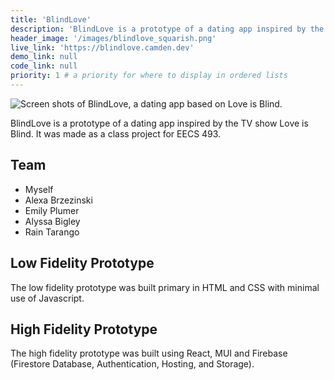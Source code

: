 ```yaml
---
title: 'BlindLove'
description: 'BlindLove is a prototype of a dating app inspired by the TV show Love is Blind. It was made as a class project for EECS 493. '
header_image: '/images/blindlove_squarish.png'
live_link: 'https://blindlove.camden.dev'
demo_link: null 
code_link: null
priority: 1 # a priority for where to display in ordered lists
---
```


<Image src="/images/blindlove_banner.png" layout="intrinsic" alt="Screen shots of BlindLove, a dating app based on Love is Blind." sizes width={2182} height={1030} />

BlindLove is a prototype of a dating app inspired by the TV show Love is Blind. It was made as a class project for EECS 493. 

## Team
- Myself
- Alexa Brzezinski
- Emily Plumer
- Alyssa Bigley
- Rain Tarango

## Low Fidelity Prototype
The low fidelity prototype was built primary in HTML and CSS with minimal use of Javascript. 

## High Fidelity Prototype
The high fidelity prototype was built using React, MUI and Firebase (Firestore Database, Authentication, Hosting, and Storage). 